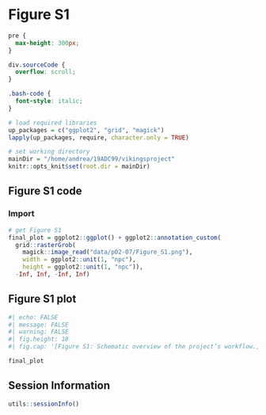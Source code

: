 # Figure S1

```css

pre {
  max-height: 300px;
}

div.sourceCode {
  overflow: scroll;
}

.bash-code {
  font-style: italic;
}


```


```r
# load required libraries
up_packages = c("ggplot2", "grid", "magick")
lapply(up_packages, require, character.only = TRUE)

# set working directory
mainDir = "/home/andrea/19ADC99/vikingsproject"
knitr::opts_knit$set(root.dir = mainDir)

```


## Figure S1 code

### Import

```r

# get Figure S1
final_plot = ggplot2::ggplot() + ggplot2::annotation_custom(
  grid::rasterGrob(
    magick::image_read("data/p02-07/Figure_S1.png"),
    width = ggplot2::unit(1, "npc"),
    height = ggplot2::unit(1, "npc")),
  -Inf, Inf, -Inf, Inf)

```


## Figure S1 plot

```r
#| echo: FALSE
#| message: FALSE
#| warning: FALSE
#| fig.height: 18
#| fig.cap: '[Figure S1: Schematic overview of the project’s workflow.]{style="color: steelblue;"}'

final_plot

```


## Session Information

:::{.callout-note collapse=true}

```r
utils::sessionInfo()
```

:::